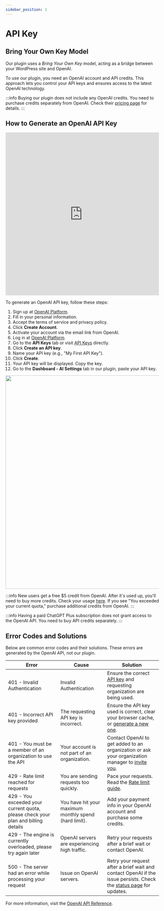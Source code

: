 ```yaml
---
sidebar_position: 1
---
```



# API Key

## Bring Your Own Key Model

Our plugin uses a *Bring Your Own Key* model, acting as a bridge between your WordPress site and OpenAI.

To use our plugin, you need an OpenAI account and API credits. This approach lets you control your API keys and ensures access to the latest OpenAI technology.

:::info
Buying our plugin does not include any OpenAI credits. You need to purchase credits separately from OpenAI. Check their [pricing page](https://openai.com/pricing) for details.
:::

## How to Generate an OpenAI API Key

<iframe width="100%" height="535" src="https://www.youtube.com/embed/d0GSPU4P7FI" title="How to Setup OpenAI API Key" frameBorder="0" allow="accelerometer; autoplay; clipboard-write; encrypted-media; gyroscope; picture-in-picture; web-share" allowFullScreen></iframe>

To generate an OpenAI API key, follow these steps:

1. Sign up at [OpenAI Platform](https://platform.openai.com/signup).
2. Fill in your personal information.
3. Accept the terms of service and privacy policy.
4. Click **Create Account**.
5. Activate your account via the email link from OpenAI.
6. Log in at [OpenAI Platform](https://platform.openai.com/login).
7. Go to the **API Keys** tab or visit [API Keys](https://platform.openai.com/account/api-keys) directly.
8. Click **Create an API key**.
9. Name your API key (e.g., "My First API Key").
10. Click **Create**.
11. Your API key will be displayed. Copy the key.
12. Go to the **Dashboard - AI Settings** tab in our plugin, paste your API key.

<img src={APIKey} width="700" />

:::info
New users get a free $5 credit from OpenAI. After it's used up, you'll need to buy more credits. Check your usage [here](https://beta.openai.com/account/usage). If you see "You exceeded your current quota," purchase additional credits from OpenAI.
:::

:::info
Having a paid ChatGPT Plus subscription does not grant access to the OpenAI API. You need to buy API credits separately.
:::

## Error Codes and Solutions

Below are common error codes and their solutions. These errors are generated by the OpenAI API, not our plugin.

| Error                                                                             | Cause                                                                                                                | Solution                                                                                                                 |
| --------------------------------------------------------------------------------- | -------------------------------------------------------------------------------------------------------------------- | ------------------------------------------------------------------------------------------------------------------------ |
| 401 - Invalid Authentication                                                      | Invalid Authentication                                                                                               | Ensure the correct [API key](https://platform.openai.com/account/api-keys) and requesting organization are being used.   |
| 401 - Incorrect API key provided                                                  | The requesting API key is incorrect.                                                                                 | Ensure the API key used is correct, clear your browser cache, or [generate a new one](https://platform.openai.com/account/api-keys). |
| 401 - You must be a member of an organization to use the API                      | Your account is not part of an organization.                                                                         | Contact OpenAI to get added to an organization or ask your organization manager to [invite you](https://platform.openai.com/account/members). |
| 429 - Rate limit reached for requests                                             | You are sending requests too quickly.                                                                                | Pace your requests. Read the [Rate limit guide](https://platform.openai.com/account/members).                             |
| 429 - You exceeded your current quota, please check your plan and billing details | You have hit your maximum monthly spend (hard limit).                                                                | Add your payment info in your OpenAI account and purchase some credits.                        |
| 429 - The engine is currently overloaded, please try again later                  | OpenAI servers are experiencing high traffic.                                                                        | Retry your requests after a brief wait or contact OpenAI.                                                                |
| 500 - The server had an error while processing your request                       | Issue on OpenAI servers.                                                                                             | Retry your request after a brief wait and contact OpenAI if the issue persists. Check the [status page](https://status.openai.com/) for updates. |

For more information, visit the [OpenAI API Reference](https://platform.openai.com/docs/guides/error-codes/api-errors).
